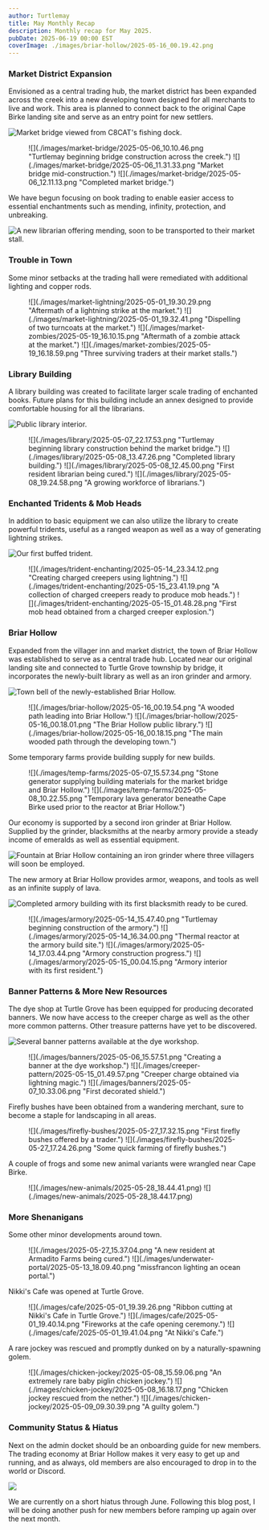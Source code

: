 ```yaml
---
author: Turtlemay
title: May Monthly Recap
description: Monthly recap for May 2025.
pubDate: 2025-06-19 00:00 EST
coverImage: ./images/briar-hollow/2025-05-16_00.19.42.png
---
```


### Market District Expansion
Envisioned as a central trading hub, the market district has been expanded across the creek
into a new developing town designed for all merchants to live and work.
This area is planned to connect back to the original Cape Birke landing site
and serve as an entry point for new settlers.

![](./images/market-bridge/2025-05-06_12.12.38.png "Market bridge viewed from C8CAT's fishing dock.")

<figure>
<div class="blog-image-group">
![](./images/market-bridge/2025-05-06_10.10.46.png "Turtlemay beginning bridge construction across the creek.")
![](./images/market-bridge/2025-05-06_11.31.33.png "Market bridge mid-construction.")
![](./images/market-bridge/2025-05-06_12.11.13.png "Completed market bridge.")
</div>
</figure>

We have begun focusing on book trading to enable easier access to essential enchantments
such as mending, infinity, protection, and unbreaking.

![](./images/mending/2025-04-29_20.13.03.png "A new librarian offering mending, soon to be transported to their market stall.")

### Trouble in Town

Some minor setbacks at the trading hall were remediated with additional lighting and copper rods.

<figure>
<div class="blog-image-group">
![](./images/market-lightning/2025-05-01_19.30.29.png "Aftermath of a lightning strike at the market.")
![](./images/market-lightning/2025-05-01_19.32.41.png "Dispelling of two turncoats at the market.")
![](./images/market-zombies/2025-05-19_16.10.15.png "Aftermath of a zombie attack at the market.")
![](./images/market-zombies/2025-05-19_16.18.59.png "Three surviving traders at their market stalls.")
</div>
</figure>

### Library Building
A library building was created to facilitate larger scale trading of enchanted books.
Future plans for this building include an annex
designed to provide comfortable housing for all the librarians.

![](./images/library/2025-05-08_13.43.20.png "Public library interior.")

<figure>
<div class="blog-image-group">
![](./images/library/2025-05-07_22.17.53.png "Turtlemay beginning library construction behind the market bridge.")
![](./images/library/2025-05-08_13.47.26.png "Completed library building.")
![](./images/library/2025-05-08_12.45.00.png "First resident librarian being cured.")
![](./images/library/2025-05-08_19.24.58.png "A growing workforce of librarians.")
</div>
</figure>

### Enchanted Tridents & Mob Heads
In addition to basic equipment we can also utilize the library to create powerful tridents,
useful as a ranged weapon as well as a way of generating lightning strikes.

![](./images/trident-enchanting/2025-05-13_15.08.06.png "Our first buffed trident.")

<figure>
<div class="blog-image-group">
![](./images/trident-enchanting/2025-05-14_23.34.12.png "Creating charged creepers using lightning.")
![](./images/trident-enchanting/2025-05-15_23.41.19.png "A collection of charged creepers ready to produce mob heads.")
![](./images/trident-enchanting/2025-05-15_01.48.28.png "First mob head obtained from a charged creeper explosion.")
</div>
</figure>

### Briar Hollow
Expanded from the villager inn and market district,
the town of Briar Hollow was established to serve as a central trade hub.
Located near our original landing site and connected to Turtle Grove township by bridge,
it incorporates the newly-built library as well as an iron grinder and armory.

![](./images/briar-hollow/2025-05-16_00.19.42.png "Town bell of the newly-established Briar Hollow.")

<figure>
<div class="blog-image-group">
![](./images/briar-hollow/2025-05-16_00.19.54.png "A wooded path leading into Briar Hollow.")
![](./images/briar-hollow/2025-05-16_00.18.01.png "The Briar Hollow public library.")
![](./images/briar-hollow/2025-05-16_00.18.15.png "The main wooded path through the developing town.")
</div>
</figure>

Some temporary farms provide building supply for new builds.

<figure>
<div class="blog-image-group">
![](./images/temp-farms/2025-05-07_15.57.34.png "Stone generator supplying building materials for the market bridge and Briar Hollow.")
![](./images/temp-farms/2025-05-08_10.22.55.png "Temporary lava generator beneathe Cape Birke used prior to the reactor at Briar Hollow.")
</div>
</figure>

Our economy is supported by a second iron grinder at Briar Hollow.
Supplied by the grinder, blacksmiths at the nearby armory provide a steady income of emeralds as well as essential equipment.

![](./images/briar-hollow/2025-05-16_21.11.32.png "Fountain at Briar Hollow containing an iron grinder where three villagers will soon be employed.")

The new armory at Briar Hollow provides armor, weapons, and tools as well as an infinite supply of lava.

![](./images/armory/2025-05-14_18.07.05.png "Completed armory building with its first blacksmith ready to be cured.")

<figure>
<div class="blog-image-group">
![](./images/armory/2025-05-14_15.47.40.png "Turtlemay beginning construction of the armory.")
![](./images/armory/2025-05-14_16.34.00.png "Thermal reactor at the armory build site.")
![](./images/armory/2025-05-14_17.03.44.png "Armory construction progress.")
![](./images/armory/2025-05-15_00.04.15.png "Armory interior with its first resident.")
</div>
</figure>

### Banner Patterns & More New Resources
The dye shop at Turtle Grove has been equipped for producing decorated banners.
We now have access to the creeper charge as well as the other more common patterns.
Other treasure patterns have yet to be discovered.

![](./images/creeper-pattern/2025-05-15_01.51.35.png "Several banner patterns available at the dye workshop.")

<figure>
<div class="blog-image-group">
![](./images/banners/2025-05-06_15.57.51.png "Creating a banner at the dye workshop.")
![](./images/creeper-pattern/2025-05-15_01.49.57.png "Creeper charge obtained via lightning magic.")
![](./images/banners/2025-05-07_10.33.06.png "First decorated shield.")
</div>
</figure>

Firefly bushes have been obtained from a wandering merchant,
sure to become a staple for landscaping in all areas.
<figure>
<div class="blog-image-group">
![](./images/firefly-bushes/2025-05-27_17.32.15.png "First firefly bushes offered by a trader.")
![](./images/firefly-bushes/2025-05-27_17.24.26.png "Some quick farming of firefly bushes.")
</div>
</figure>

A couple of frogs and some new animal variants were wrangled near Cape Birke.
<figure>
<div class="blog-image-group">
![](./images/new-animals/2025-05-28_18.44.41.png)
![](./images/new-animals/2025-05-28_18.44.17.png)
</div>
</figure>

### More Shenanigans
Some other minor developments around town.

<figure>
<div class="blog-image-group">
![](./images/2025-05-27_15.37.04.png "A new resident at Armadito Farms being cured.")
![](./images/underwater-portal/2025-05-13_18.09.40.png "missfrancon lighting an ocean portal.")
</div>
</figure>

Nikki's Cafe was opened at Turtle Grove.

<figure>
<div class="blog-image-group">
![](./images/cafe/2025-05-01_19.39.26.png "Ribbon cutting at Nikki's Cafe in Turtle Grove.")
![](./images/cafe/2025-05-01_19.40.14.png "Fireworks at the cafe opening ceremony.")
![](./images/cafe/2025-05-01_19.41.04.png "At Nikki's Cafe.")
</div>
</figure>

A rare jockey was rescued and promptly dunked on by a naturally-spawning golem.

<figure>
<div class="blog-image-group">
![](./images/chicken-jockey/2025-05-08_15.59.06.png "An extremely rare baby piglin chicken jockey.")
![](./images/chicken-jockey/2025-05-08_16.18.17.png "Chicken jockey rescued from the nether.")
![](./images/chicken-jockey/2025-05-09_09.30.39.png "A guilty golem.")
</div>
</figure>

### Community Status & Hiatus
Next on the admin docket should be an onboarding guide for new members.
The trading economy at Briar Hollow makes it very easy to get up and running,
and as always, old members are also encouraged to drop in to the world or Discord.

![](./images/2025-04-30_19.07.14.png)

We are currently on a short hiatus through June.
Following this blog post, I will be doing another push for new members
before ramping up again over the next month.